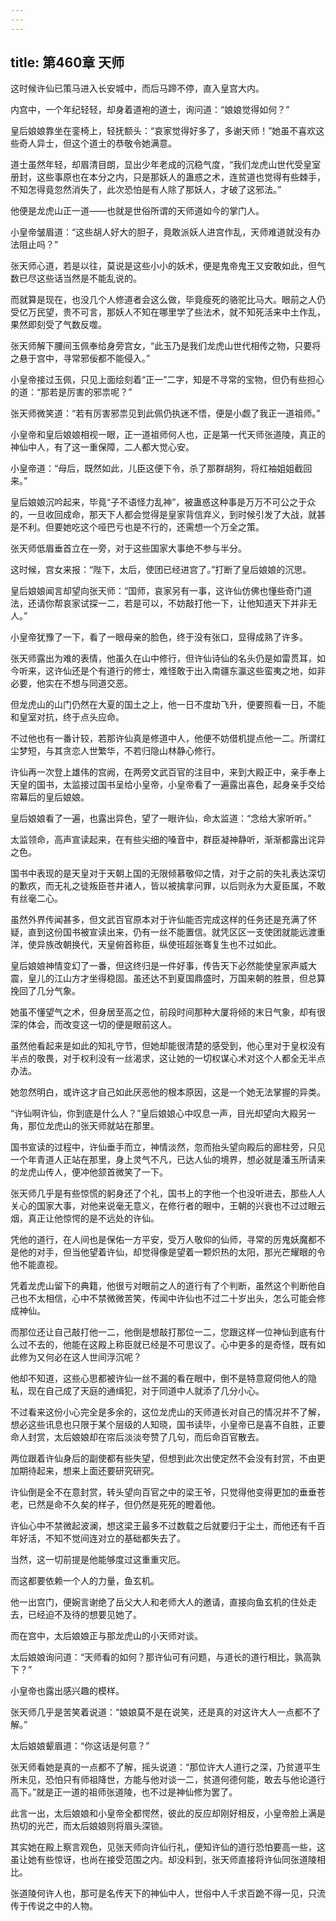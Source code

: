 ```yaml
---
---
---
```

title: 第460章 天师
---





这时候许仙已策马进入长安城中，而后马蹄不停，直入皇宫大内。

内宫中，一个年纪轻轻，却身着道袍的道士，询问道：“娘娘觉得如何？”

皇后娘娘靠坐在銮椅上，轻抚额头：“哀家觉得好多了，多谢天师！”她虽不喜欢这些奇人异士，但这个道士的恭敬令她满意。

道士虽然年轻，却眉清目朗，显出少年老成的沉稳气度，“我们龙虎山世代受皇室册封，这些事原也在本分之内，只是那妖人的蛊惑之术，连贫道也觉得有些棘手，不知怎得竟忽然消失了，此次恐怕是有人除了那妖人，才破了这邪法。”

他便是龙虎山正一道——也就是世俗所谓的天师道如今的掌门人。

小皇帝皱眉道：“这些胡人好大的胆子，竟敢派妖人进宫作乱，天师难道就没有办法阻止吗？”

张天师心道，若是以往，莫说是这些小小的妖术，便是鬼帝鬼王又安敢如此，但气数已尽这些话当然是不能乱说的。

而就算是现在，也没几个人修道者会这么做，毕竟瘦死的骆驼比马大。眼前之人仍受亿万民望，贵不可言，那妖人不知在哪里学了些法术，就不知死活来中土作乱，果然即刻受了气数反噬。

张天师解下腰间玉佩奉给身旁宫女，“此玉乃是我们龙虎山世代相传之物，只要将之悬于宫中，寻常邪佞都不能侵入。”

小皇帝接过玉佩，只见上面绘刻着“正一”二字，知是不寻常的宝物，但仍有些担心的道：“那若是厉害的邪祟呢？”

张天师微笑道：“若有厉害邪祟见到此佩仍执迷不悟，便是小觑了我正一道祖师。”

小皇帝和皇后娘娘相视一眼，正一道祖师何人也，正是第一代天师张道陵，真正的神仙中人，有了这一重保障，二人都大觉心安。

小皇帝道：“母后，既然如此，儿臣这便下令，杀了那群胡狗，将红袖姐姐截回来。”

皇后娘娘沉吟起来，毕竟“子不语怪力乱神”，被蛊惑这种事是万万不可公之于众的，一旦收回成命，那天下人都会觉得是皇家背信弃义，到时候引发了大战，就甚是不利。但要她吃这个哑巴亏也是不行的，还需想一个万全之策。

张天师低眉垂首立在一旁，对于这些国家大事绝不参与半分。

这时候，宫女来报：“陛下，太后，使团已经进宫了。”打断了皇后娘娘的沉思。

皇后娘娘闻言却望向张天师：“国师，哀家另有一事，这许仙仿佛也懂些奇门道法，还请你帮哀家试探一二，若是可以，不妨敲打他一下，让他知道天下并非无人。”

小皇帝犹豫了一下，看了一眼母亲的脸色，终于没有张口，显得成熟了许多。

张天师露出为难的表情，他虽久在山中修行，但许仙诗仙的名头仍是如雷贯耳，如今听来，这许仙还是个有道行的修士，难怪敢于出入南疆东瀛这些蛮夷之地，如非必要，他实在不想与同道交恶。

但龙虎山的山门仍然在大夏的国土之上，他一日不度劫飞升，便要照看一日，不能和皇室对抗，终于点头应命。

不过他也有一番计较，若那许仙真是修道中人，他便不妨借机提点他一二。所谓红尘梦短，与其贪恋人世繁华，不若归隐山林静心修行。

许仙再一次登上雄伟的宫阙，在两旁文武百官的注目中，来到大殿正中，亲手奉上天皇的国书，太监接过国书呈给小皇帝，小皇帝看了一遍露出喜色，起身亲手交给帘幕后的皇后娘娘。

皇后娘娘看了一遍，也露出异色，望了一眼许仙，命太监道：“念给大家听听。”

太监领命，高声宣读起来，在有些尖细的嗓音中，群臣凝神静听，渐渐都露出诧异之色。

国书中表现的是天皇对于天朝上国的无限倾慕敬仰之情，对于之前的失礼表达深切的歉疚，而无礼之徒叛臣苍井诸人，皆以被擒拿问罪，以后则永为大夏臣属，不敢有丝毫二心。

虽然外界传闻甚多，但文武百官原本对于许仙能否完成这样的任务还是充满了怀疑，直到这份国书被宣读出来，仍有一丝不能置信。就凭区区一支使团就能远渡重洋，使异族改朝换代，天皇俯首称臣，纵使班超张骞复生也不过如此。

皇后娘娘神情变幻了一番，但这终归是一件好事，传告天下必然能使皇家声威大震，皇儿的江山方才坐得稳固。虽还达不到夏国鼎盛时，万国来朝的胜景，但总算挽回了几分气象。

她虽不懂望气之术，但身居至高之位，前段时间那种大厦将倾的末日气象，却有很深的体会，而改变这一切的便是眼前这人。

虽然他看起来是如此的知礼守节，但她却能很清楚的感受到，他心里对于皇权没有半点的敬畏，对于权利没有一丝渴求，这让她的一切权谋心术对这个人都全无半点办法。

她忽然明白，或许这才自己如此厌恶他的根本原因，这是一个她无法掌握的异类。

“许仙啊许仙，你到底是什么人？”皇后娘娘心中叹息一声，目光却望向大殿另一角，那位龙虎山的张天师就站在那里。

国书宣读的过程中，许仙垂手而立，神情淡然，忽而抬头望向殿后的廊柱旁，只见一个年青道人正站在那里，身上灵气不凡，已达人仙的境界，想必就是潘玉所请来的龙虎山传人，便冲他颔首微笑了一下。

张天师几乎是有些惊慌的躬身还了个礼，国书上的字他一个也没听进去，那些人人关心的国家大事，对他来说毫无意义，在修行者的眼中，王朝的兴衰也不过过眼云烟，真正让他惊愕的是不远处的许仙。

凭他的道行，在人间也是保佑一方平安，受万人敬仰的仙师，寻常的厉鬼妖魔都不是他的对手，但当他望着许仙，却觉得像是望着一颗炽热的太阳，那光芒耀眼的令他不能直视。

凭着龙虎山留下的典籍，他很亏对眼前之人的道行有了个判断，虽然这个判断他自己也不太相信，心中不禁微微苦笑，传闻中许仙也不过二十岁出头，怎么可能会修成神仙。

而那位还让自己敲打他一二，他倒是想敲打那位一二，您跟这样一位神仙到底有什么过不去的，他能在这殿上称臣就已经是不可思议了。心中更多的是奇怪，既有如此修为又何必在这人世间浮沉呢？

他却不知道，这些心思都被许仙一丝不漏的看在眼中，倒不是特意窥伺他人的隐私，现在自己成了天庭的通缉犯，对于同道中人就添了几分小心。

不过看来这份小心完全是多余的，这位龙虎山的天师道长对自己的情况并不了解，想必这些讯息也只限于某个层级的人知晓，国书读毕，小皇帝已是喜不自胜，正要命人封赏，太后娘娘却在帘后淡淡夸赞了几句，而后命百官散去。

两位跟着许仙身后的副使都有些失望，但想到此次出使定然不会没有封赏，不由更加期待起来，想来上面还要研究研究。

许仙倒是全不在意封赏，转头望向百官之中的梁王爷，只觉得他变得更加的垂垂苍老，已然是命不久矣的样子，但仍然是死死的瞪着他。

许仙心中不禁微起波澜，想这梁王最多不过数载之后就要归于尘土，而他还有千百年好活，不知不觉间连对立的基础都失去了。

当然，这一切前提是他能够度过这重重灾厄。

而这都要依赖一个人的力量，鱼玄机。

他一出宫门，便婉言谢绝了岳父大人和老师大人的邀请，直接向鱼玄机的住处走去，已经迫不及待的想要见她了。

而在宫中，太后娘娘正与那龙虎山的小天师对谈。

太后娘娘询问道：“天师看的如何？那许仙可有问题，与道长的道行相比，孰高孰下？”

小皇帝也露出感兴趣的模样。

张天师几乎是苦笑着说道：“娘娘莫不是在说笑，还是真的对这许大人一点都不了解。”

太后娘娘颦眉道：“你这话是何意？”

张天师看她是真的一点都不了解，摇头说道：“那位许大人道行之深，乃贫道平生所未见，恐怕只有师祖降世，方能与他对谈一二，贫道何德何能，敢去与他论道行高下。”就是正一道的祖师张道陵，也不过是神仙修为罢了。

此言一出，太后娘娘和小皇帝全都愕然，彼此的反应却刚好相反，小皇帝脸上满是热切的光芒，而太后娘娘则将眉头深锁。

其实她在殿上察言观色，见张天师向许仙行礼，便知许仙的道行恐怕要高一些，这虽让她有些惊讶，也尚在接受范围之内。却没料到，张天师直接将许仙同张道陵相比。

张道陵何许人也，那可是名传天下的神仙中人，世俗中人千求百跪不得一见，只流传于传说之中的人物。